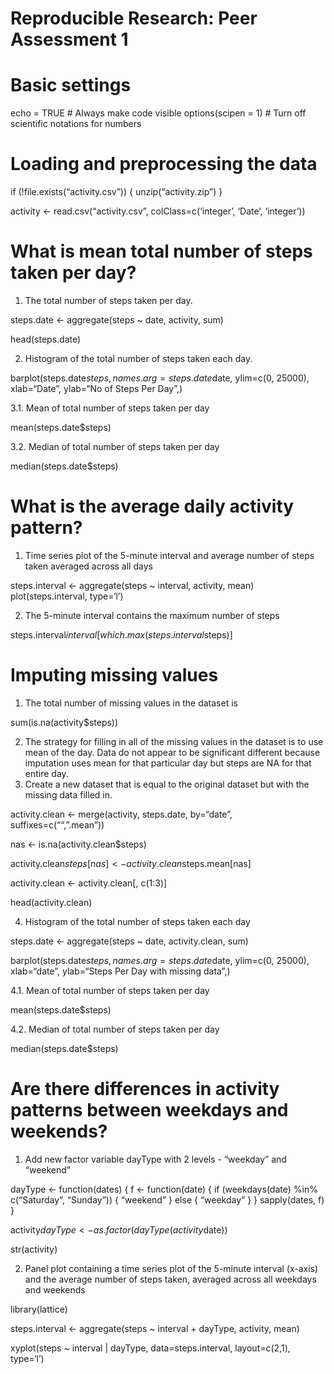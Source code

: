 # Reproducible Research: Peer Assessment 1

# Basic settings

echo = TRUE  # Always make code visible
options(scipen = 1)  # Turn off scientific notations for numbers

# Loading and preprocessing the data


if (!file.exists("activity.csv")) 
{
  unzip("activity.zip")
}

activity <- read.csv("activity.csv", colClass=c('integer', 'Date', 'integer'))


# What is mean total number of steps taken per day?

1. The total number of steps taken per day.

steps.date <- aggregate(steps ~ date, activity, sum)

head(steps.date)

2. Histogram of the total number of steps taken each day.

barplot(steps.date$steps, names.arg=steps.date$date, ylim=c(0, 25000), xlab="Date", ylab="No of Steps Per Day",)

3.1. Mean of total number of steps taken per day

mean(steps.date$steps)

3.2. Median of total number of steps taken per day

median(steps.date$steps)


# What is the average daily activity pattern?

1. Time series plot of the 5-minute interval and average number of steps taken averaged across all days

steps.interval <- aggregate(steps ~ interval, activity, mean)
plot(steps.interval, type='l')

2.  The 5-minute interval contains the maximum number of steps

steps.interval$interval[which.max(steps.interval$steps)]


# Imputing missing values

1. The total number of missing values in the dataset is

sum(is.na(activity$steps))

2. The strategy for filling in all of the missing values in the dataset is to use mean of the day. Data do not appear to be significant different because imputation uses mean for that particular day but steps are NA for that entire day.
3. Create a new dataset that is equal to the original dataset but with the missing data filled in.

activity.clean <- merge(activity, steps.date, by="date", suffixes=c("", ".mean"))

nas <- is.na(activity.clean$steps)

activity.clean$steps[nas] <- activity.clean$steps.mean[nas]

activity.clean <- activity.clean[, c(1:3)]

head(activity.clean)

4. Histogram of the total number of steps taken each day

steps.date <- aggregate(steps ~ date, activity.clean, sum)

barplot(steps.date$steps, names.arg=steps.date$date, ylim=c(0, 25000), xlab="date", ylab="Steps Per Day with missing data",)

4.1. Mean of total number of steps taken per day

mean(steps.date$steps)

4.2. Median of total number of steps taken per day

median(steps.date$steps)


# Are there differences in activity patterns between weekdays and weekends?

1. Add new factor variable dayType with 2 levels - "weekday" and "weekend"

dayType <- function(dates) 
{
  f <- function(date) {
    if (weekdays(date) %in% c("Saturday", "Sunday")) {
      "weekend"
    }
    else {
      "weekday"
    }
  }
  sapply(dates, f)
}

activity$dayType <- as.factor(dayType(activity$date))

str(activity)

2. Panel plot containing a time series plot of the 5-minute interval (x-axis) and the average number of steps taken, averaged across all weekdays and weekends

library(lattice)

steps.interval <- aggregate(steps ~ interval + dayType, activity, mean)

xyplot(steps ~ interval | dayType, data=steps.interval, layout=c(2,1), type='l')